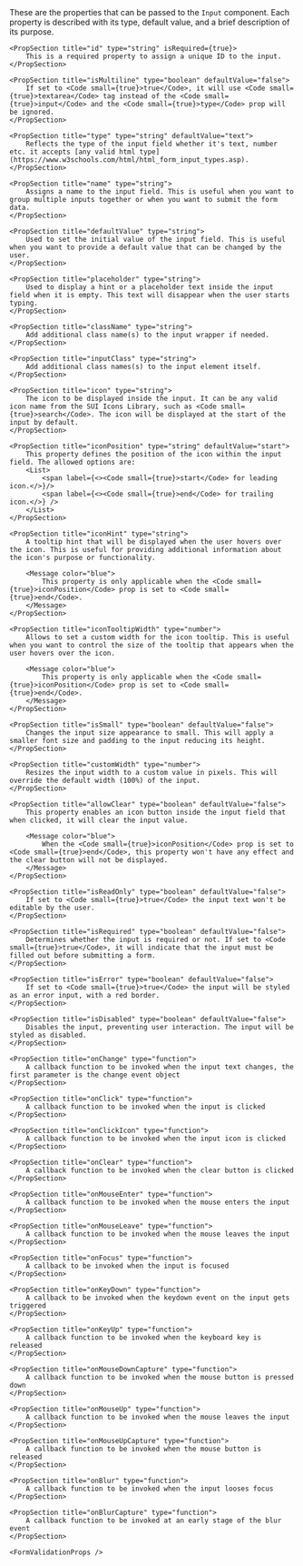 
<PackageInstallGuide packageName="@wpmudev/sui-input" />

<Section title="Props">
	These are the properties that can be passed to the <Code small={true}>Input</Code> component. Each property is described with its type, default value, and a brief description of its purpose.

	<PropSection title="id" type="string" isRequired={true}>
		This is a required property to assign a unique ID to the input.
	</PropSection>

	<PropSection title="isMultiline" type="boolean" defaultValue="false">
		If set to <Code small={true}>true</Code>, it will use <Code small={true}>textarea</Code> tag instead of the <Code small={true}>input</Code> and the <Code small={true}>type</Code> prop will be ignored.
	</PropSection>

	<PropSection title="type" type="string" defaultValue="text">
		Reflects the type of the input field whether it's text, number etc. it accepts [any valid html type](https://www.w3schools.com/html/html_form_input_types.asp).
	</PropSection>

	<PropSection title="name" type="string">
		Assigns a name to the input field. This is useful when you want to group multiple inputs together or when you want to submit the form data.
	</PropSection>

	<PropSection title="defaultValue" type="string">
		Used to set the initial value of the input field. This is useful when you want to provide a default value that can be changed by the user.
	</PropSection>

	<PropSection title="placeholder" type="string">
		Used to display a hint or a placeholder text inside the input field when it is empty. This text will disappear when the user starts typing.
	</PropSection>

	<PropSection title="className" type="string">
		Add additional class name(s) to the input wrapper if needed.
	</PropSection>

	<PropSection title="inputClass" type="string">
		Add additional class names(s) to the input element itself.
	</PropSection>

	<PropSection title="icon" type="string">
		The icon to be displayed inside the input. It can be any valid icon name from the SUI Icons Library, such as <Code small={true}>search</Code>. The icon will be displayed at the start of the input by default.
	</PropSection>

	<PropSection title="iconPosition" type="string" defaultValue="start">
		This property defines the position of the icon within the input field. The allowed options are:
		<List>
			<span label={<><Code small={true}>start</Code> for leading icon.</>}/>
			<span label={<><Code small={true}>end</Code> for trailing icon.</>} />
		</List>
	</PropSection>

	<PropSection title="iconHint" type="string">
		A tooltip hint that will be displayed when the user hovers over the icon. This is useful for providing additional information about the icon's purpose or functionality.
		
		<Message color="blue">
			This property is only applicable when the <Code small={true}>iconPosition</Code> prop is set to <Code small={true}>end</Code>.
		</Message>
	</PropSection>

	<PropSection title="iconTooltipWidth" type="number">
		Allows to set a custom width for the icon tooltip. This is useful when you want to control the size of the tooltip that appears when the user hovers over the icon.

		<Message color="blue">
			This property is only applicable when the <Code small={true}>iconPosition</Code> prop is set to <Code small={true}>end</Code>.
		</Message>
	</PropSection>

	<PropSection title="isSmall" type="boolean" defaultValue="false">
		Changes the input size appearance to small. This will apply a smaller font size and padding to the input reducing its height.
	</PropSection>

	<PropSection title="customWidth" type="number">
		Resizes the input width to a custom value in pixels. This will override the default width (100%) of the input.
	</PropSection>

	<PropSection title="allowClear" type="boolean" defaultValue="false">
		This property enables an icon button inside the input field that when clicked, it will clear the input value.

		<Message color="blue">
			When the <Code small={true}>iconPosition</Code> prop is set to <Code small={true}>end</Code>, this property won't have any effect and the clear button will not be displayed.
		</Message>
	</PropSection>

	<PropSection title="isReadOnly" type="boolean" defaultValue="false">
		If set to <Code small={true}>true</Code> the input text won't be editable by the user.
	</PropSection>

	<PropSection title="isRequired" type="boolean" defaultValue="false">
		Determines whether the input is required or not. If set to <Code small={true}>true</Code>, it will indicate that the input must be filled out before submitting a form.
	</PropSection>

	<PropSection title="isError" type="boolean" defaultValue="false">
		If set to <Code small={true}>true</Code> the input will be styled as an error input, with a red border.
	</PropSection>

	<PropSection title="isDisabled" type="boolean" defaultValue="false">
		Disables the input, preventing user interaction. The input will be styled as disabled.
	</PropSection>

	<PropSection title="onChange" type="function">
		A callback function to be invoked when the input text changes, the first parameter is the change event object
	</PropSection>

	<PropSection title="onClick" type="function">
		A callback function to be invoked when the input is clicked
	</PropSection>

	<PropSection title="onClickIcon" type="function">
		A callback function to be invoked when the input icon is clicked
	</PropSection>

	<PropSection title="onClear" type="function">
		A callback function to be invoked when the clear button is clicked
	</PropSection>

    <PropSection title="onMouseEnter" type="function">
		A callback function to be invoked when the mouse enters the input
	</PropSection>

	<PropSection title="onMouseLeave" type="function">
		A callback function to be invoked when the mouse leaves the input
	</PropSection>

	<PropSection title="onFocus" type="function">
		A callback to be invoked when the input is focused
	</PropSection>

	<PropSection title="onKeyDown" type="function">
		A callback to be invoked when the keydown event on the input gets triggered
	</PropSection>

	<PropSection title="onKeyUp" type="function">
		A callback function to be invoked when the keyboard key is released
	</PropSection>

	<PropSection title="onMouseDownCapture" type="function">
		A callback function to be invoked when the mouse button is pressed down
	</PropSection>

	<PropSection title="onMouseUp" type="function">
		A callback function to be invoked when the mouse leaves the input
	</PropSection>

	<PropSection title="onMouseUpCapture" type="function">
		A callback function to be invoked when the mouse button is released
	</PropSection>

	<PropSection title="onBlur" type="function">
		A callback function to be invoked when the input looses focus
	</PropSection>

	<PropSection title="onBlurCapture" type="function">
		A callback function to be invoked at an early stage of the blur event
	</PropSection>

	<FormValidationProps />

</Section>

<CommonPropsNotice />
